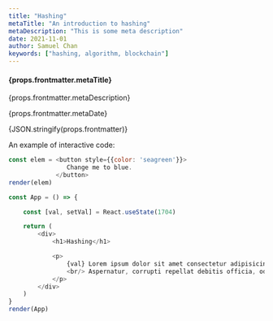 ```yaml
---
title: "Hashing"
metaTitle: "An introduction to hashing"
metaDescription: "This is some meta description"
date: 2021-11-01
author: Samuel Chan
keywords: ["hashing, algorithm, blockchain"]
---
```


<h4>{props.frontmatter.metaTitle}</h4>
<p>{props.frontmatter.metaDescription}</p>
<p>{props.frontmatter.metaDate}</p>
<p>{JSON.stringify(props.frontmatter)}</p>

An example of interactive code:
```javascript react-live=true
const elem = <button style={{color: 'seagreen'}}>
                Change me to blue.
             </button>
render(elem)
```


```javascript react-live=true hide-code
const App = () => {

    const [val, setVal] = React.useState(1704)

    return (
        <div>
            <h1>Hashing</h1>

            <p>
                {val} Lorem ipsum dolor sit amet consectetur adipisicing elit. Commodi voluptas tenetur dignissimos 
                <br/> Aspernatur, corrupti repellat debitis officia, odit doloribus consequatur unde amet similique ipsum laborum eveniet, maxime saepe. Inventore aliquam consequatur perferendis iste veritatis mollitia veniam odit.
            </p>
        </div>
    )
}
render(App)
```